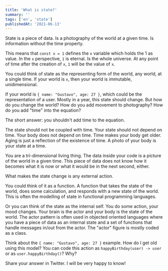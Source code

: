 ```yaml
---
title: 'What is state?'
summary: ''
tags: ['en', 'state']
publishedAt: '2021-06-13'
---
```


State is a piece of data. Is a photography of the world at a given time. Is information without the time property.

This means that `const x = 1` defines the `x` variable which holds the 1 as value. In the `x` perspective, `1` is eternal. Is the whole universe. At any point of time after the creation of `x`, `1` will be the value of `x`.

You could think of state as the representing form of the world, any world, at a single time. If your world is `x`, then your world is immutable, unidimensional.

If your world is `{ name: "Gustavo", age: 27 }`, which could be the representation of a user. Mostly in a year, this state should change. But how do you change the world? How do you add movement to photography? How do you add "time" into the equation?

The short answer: you shouldn't add time to the equation.

The state should not be coupled with time. Your state should not depend on time. Your body does not depend on time. Time makes your body get older. Aging is just a reflection of the existence of time. A photo of your body is your state at a time.

You are a tri-dimensional living thing. The data inside your code is a picture of the world in a given time. This piece of data does not know how it becomes what it is now or what it would be in the next second, either.

What makes the state change is any external action.

You could think of it as a function. A function that takes the state of the world, does some calculation, and responds with a new state of the world. This is often the modelling of state in functional programming languages.

Or you can think of the state as the internal self. You do some action, your mood changes. Your brain is the actor and your body is the state of the world. The actor pattern is often used in objected oriented languages where you have a piece of data as an internal state and a set of functions that handle messages in/out from the actor. The "actor" figure is mostly coded as a class.

Think about the `{ name: "Gustavo", age: 27 }` example. How do I get old using this model? You can code this action as `happyBirthday(user) -> user` or as `user.happyBirthday()`? Why?

Share your answer in Twitter. I will be very happy to know!